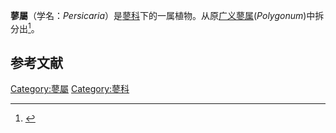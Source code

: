 {{distinguish|Polygonum}}
{{automatic taxobox 
| image = Persicaria capitata AF crop.jpg
| image_caption = [[头花蓼|头花蓼]]
| taxon= Persicaria
| authority = (L.) Mill.
}}
'''蓼屬'''（学名：''Persicaria''）是[[蓼科|蓼科]]下的一属植物。从原[[蓼属_(广义)|广义蓼属]](''Polygonum'')中拆分出<ref>{{cite journal |last1=Sun |first1=JiaHui |last2=Liu |first2=Bing |last3=Guo |first3=LanPing |last4=Huang |first4=LuQi |title=Significance of plant taxonomy in Chinese material medica resources: the changes of family and genus category and standardization of scientific names in ''Chinese Pharmacopoeia'' |journal=SCIENTIA SINICA Vitae |date=2021-05-01 |volume=51 |issue=5 |pages=579–593 |doi=10.1360/SSV-2020-0345}}</ref>。

==参考文献==
{{reflist}}
{{Taxonbar}}
[[Category:蓼屬|Category:蓼屬]]
[[Category:蓼科|Category:蓼科]]
